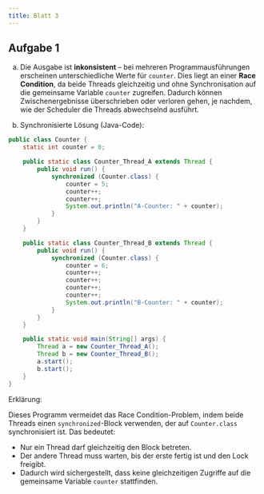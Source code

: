 ```yaml
---
title: Blatt 3
---
```


## Aufgabe 1

a) Die Ausgabe ist **inkonsistent** – bei mehreren Programmausführungen erscheinen unterschiedliche Werte für `counter`. Dies liegt an einer **Race Condition**, da beide Threads gleichzeitig und ohne Synchronisation auf die gemeinsame Variable `counter` zugreifen. Dadurch können Zwischenergebnisse überschrieben oder verloren gehen, je nachdem, wie der Scheduler die Threads abwechselnd ausführt.


b) Synchronisierte Lösung (Java-Code):

```java
public class Counter {
    static int counter = 0;

    public static class Counter_Thread_A extends Thread {
        public void run() {
            synchronized (Counter.class) {
                counter = 5;
                counter++;
                counter++;
                System.out.println("A-Counter: " + counter);
            }
        }
    }

    public static class Counter_Thread_B extends Thread {
        public void run() {
            synchronized (Counter.class) {
                counter = 6;
                counter++;
                counter++;
                counter++;
                counter++;
                System.out.println("B-Counter: " + counter);
            }
        }
    }

    public static void main(String[] args) {
        Thread a = new Counter_Thread_A();
        Thread b = new Counter_Thread_B();
        a.start();
        b.start();
    }
}
```
Erklärung:

Dieses Programm vermeidet das Race Condition-Problem, indem beide Threads einen `synchronized`-Block verwenden, der auf `Counter.class` synchronisiert ist. Das bedeutet:

* Nur ein Thread darf gleichzeitig den Block betreten.
* Der andere Thread muss warten, bis der erste fertig ist und den Lock freigibt.
* Dadurch wird sichergestellt, dass keine gleichzeitigen Zugriffe auf die gemeinsame Variable `counter` stattfinden.
